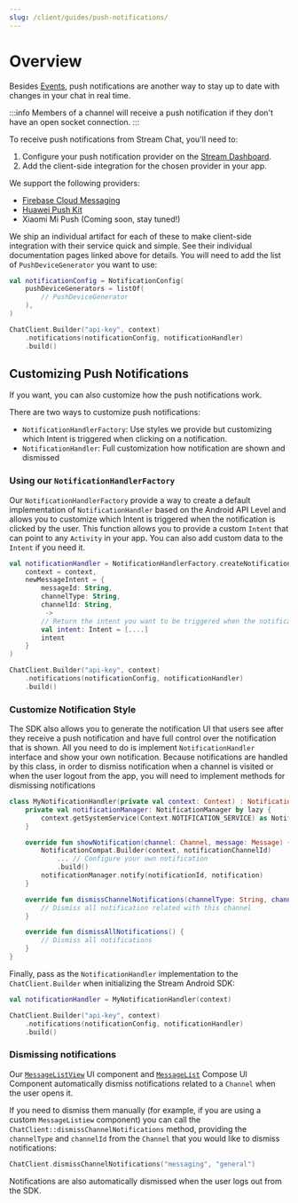 ```yaml
---
slug: /client/guides/push-notifications/
---
```


# Overview

Besides [Events](https://getstream.io/chat/docs/android/event_listening/?language=kotlin), push notifications are another way to stay up to date with changes in your chat in real time.

:::info
Members of a channel will receive a push notification if they don't have an open socket connection.
:::

To receive push notifications from Stream Chat, you'll need to:

1. Configure your push notification provider on the [Stream Dashboard](https://dashboard.getstream.io/).
2. Add the client-side integration for the chosen provider in your app.

We support the following providers:

- [Firebase Cloud Messaging](./02-firebase.mdx)
- [Huawei Push Kit](./03-huawei.mdx)
- Xiaomi Mi Push (Coming soon, stay tuned!)

We ship an individual artifact for each of these to make client-side integration with their service quick and simple. See their individual documentation pages linked above for details.
You will need to add the list of `PushDeviceGenerator` you want to use:
```kotlin {1-5,8}
val notificationConfig = NotificationConfig(
    pushDeviceGenerators = listOf(
        // PushDeviceGenerator
    ),
)

ChatClient.Builder("api-key", context)
    .notifications(notificationConfig, notificationHandler)
    .build()
```

## Customizing Push Notifications

If you want, you can also customize how the push notifications work.

There are two ways to customize push notifications:
* `NotificationHandlerFactory`: Use styles we provide but customizing which Intent is triggered when clicking on a notification.
* `NotificationHandler`: Full customization how notification are shown and dismissed

### Using our `NotificationHandlerFactory`

Our `NotificationHandlerFactory` provide a way to create a default implementation of `NotificationHandler` based on the Android API Level and allows you to customize which Intent is triggered when the notification is clicked by the user.
This function allows you to provide a custom `Intent` that can point to any `Activity` in your app. You can also add custom data to the `Intent` if you need it.

```kotlin {1-12,15}
val notificationHandler = NotificationHandlerFactory.createNotificationHandler(
    context = context,
    newMessageIntent = {
        messageId: String,
        channelType: String,
        channelId: String,
         ->
        // Return the intent you want to be triggered when the notification is clicked
        val intent: Intent = [....]
        intent
    }
)

ChatClient.Builder("api-key", context)
    .notifications(notificationConfig, notificationHandler)
    .build()

```

### Customize Notification Style

The SDK also allows you to generate the notification UI that users see after they receive a push notification and have full control over the notification that is shown.
All you need to do is implement `NotificationHandler` interface and show your own notification. Because notifications are handled by this class, in order to dismiss notification when a channel is visited or when the user logout from the app, you will need to implement methods for dismissing notifications

```kotlin {6,13,16}
class MyNotificationHandler(private val context: Context) : NotificationHandler {
    private val notificationManager: NotificationManager by lazy {
        context.getSystemService(Context.NOTIFICATION_SERVICE) as NotificationManager
    }

    override fun showNotification(channel: Channel, message: Message) {
        NotificationCompat.Builder(context, notificationChannelId)
            ... // Configure your own notification
            .build()
        notificationManager.notify(notificationId, notification)
    }

    override fun dismissChannelNotifications(channelType: String, channelId: String) {
        // Dismiss all notification related with this channel
    }

    override fun dismissAllNotifications() {
        // Dismiss all notifications
    }
}
```

Finally, pass as the `NotificationHandler` implementation to the `ChatClient.Builder` when initializing the Stream Android SDK:

```kotlin {4}
val notificationHandler = MyNotificationHandler(context)

ChatClient.Builder("api-key", context)
    .notifications(notificationConfig, notificationHandler)
    .build()
```

### Dismissing notifications

Our [`MessageListView`](../../../03-ui/04-components/05-message-list.mdx) UI component and [`MessageList`](../../../04-compose/04-message-components/03-message-list.mdx) Compose UI Component automatically dismiss notifications related to a `Channel` when the user opens it.

If you need to dismiss them manually (for example, if you are using a custom `MessageListiew` component) you can call the `ChatClient::dismissChannelNotifications` method, providing the `channelType` and `channelId` from the `Channel` that you would like to dismiss notifications:

```kotlin
ChatClient.dismissChannelNotifications("messaging", "general")
```

Notifications are also automatically dismissed when the user logs out from the SDK.
